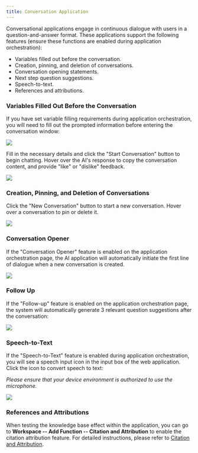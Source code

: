 ```yaml
---
title: Conversation Application
---
```



Conversational applications engage in continuous dialogue with users in a question-and-answer format. These applications support the following features (ensure these functions are enabled during application orchestration):

* Variables filled out before the conversation.
* Creation, pinning, and deletion of conversations.
* Conversation opening statements.
* Next step question suggestions.
* Speech-to-text.
* References and attributions.

### Variables Filled Out Before the Conversation

If you have set variable filling requirements during application orchestration, you will need to fill out the prompted information before entering the conversation window:

![](https://assets-docs.dify.ai/dify-enterprise-mintlify/en/guides/application-publishing/launch-your-webapp-quickly/8decae00eeea24622e1f2ef73d4c447e.png)

Fill in the necessary details and click the "Start Conversation" button to begin chatting. Hover over the AI's response to copy the conversation content, and provide "like" or "dislike" feedback.

![](https://assets-docs.dify.ai/dify-enterprise-mintlify/en/guides/application-publishing/launch-your-webapp-quickly/5b7a6f950ed8a2ce3a705f362b4813fe.png)

### Creation, Pinning, and Deletion of Conversations

Click the "New Conversation" button to start a new conversation. Hover over a conversation to pin or delete it.

![](https://assets-docs.dify.ai/dify-enterprise-mintlify/en/guides/application-publishing/launch-your-webapp-quickly/46372ad4d79a3ea943d43f9434974956.png)

### Conversation Opener

If the "Conversation Opener" feature is enabled on the application orchestration page, the AI application will automatically initiate the first line of dialogue when a new conversation is created.

![](https://assets-docs.dify.ai/dify-enterprise-mintlify/en/guides/application-publishing/launch-your-webapp-quickly/22e59e509296d25eb85cbd541e161c6d.png)

### Follow Up

If the "Follow-up" feature is enabled on the application orchestration page, the system will automatically generate 3 relevant question suggestions after the conversation:

![](https://assets-docs.dify.ai/dify-enterprise-mintlify/en/guides/application-publishing/launch-your-webapp-quickly/f88a7ffd777d51299f8b604249c044b3.png)

### Speech-to-Text

If the "Speech-to-Text" feature is enabled during application orchestration, you will see a speech input icon in the input box of the web application. Click the icon to convert speech to text:

_Please ensure that your device environment is authorized to use the microphone._

![](https://assets-docs.dify.ai/dify-enterprise-mintlify/en/guides/application-publishing/launch-your-webapp-quickly/3a64c79792f1166301403f6c44cf4c85.png)

### References and Attributions

When testing the knowledge base effect within the application, you can go to **Workspace -- Add Function -- Citation and Attribution** to enable the citation attribution feature. For detailed instructions, please refer to [Citation and Attribution](/en/guides/knowledge-base/retrieval-test-and-citation).
